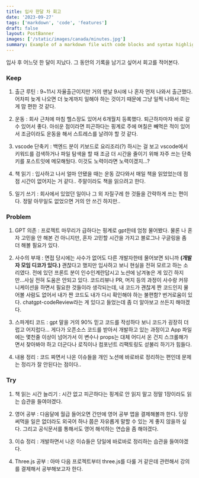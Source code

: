 ```yaml
---
title: 입사 한달 차 회고
date: '2023-09-27'
tags: ['markdown', 'code', 'features']
draft: false
layout: PostBanner
images: ['/static/images/canada/minutes.jpg']
summary: Example of a markdown file with code blocks and syntax highlighting
---
```


입사 후 어느덧 한 달이 지났다. 그 동안의 기록을 남기고 싶어서 회고를 적어본다.

### Keep

1. 출근 루틴 : 9~11시 자율출근이지만 거의 맨날 9시에 나 혼자 먼저 나와서 출근했다. 어차피 늦게 나오면 더 늦게까지 일해야 하는 것이기 때문에 그냥 일찍 나와서 하는 게 맘 편한 것 같다.

2. 운동 : 회사 근처에 마침 헬스장도 있어서 6개월치 등록했다. 퇴근하자마자 바로 갈 수 있어서 좋다.
   아쉬운 점이라면 피곤하다는 핑계로 주에 며칠은 빼먹은 적이 있어서 조금이라도 운동을 해서 스트레스를 날려야 할 것 같다.

3. vscode 단축키 : 백엔드 분이 키보드로 요리조리(?) 하시는 걸 보고 vscode에서 키워드를 검색하거나 파일 탐색을 할 때 조금 더 시간을 줄이기 위해 자주 쓰는 단축키를 포스트잇에 메모해뒀다. 이것도 노력이라면 노력이겠지...?

4. 책 읽기 : 입사하고 나서 얼마 안됐을 때는 운동 갔다와서 매일 책을 읽었었는데 점점 시간이 없어지는 거 같다.. 주말이라도 책을 읽으려고 한다.

5. 일기 쓰기 : 회사에서 있었던 일이나 그 외 자질구레 한 것들을 간략하게 쓰는 편이다. 정말 아무일도 없었으면 거의 안 쓰긴 하지만..

### Problem

1. GPT 의존 : 프로젝트 마무리가 급하다는 핑계로 gpt한테 엄청 물어봤다. 물론 나 혼자 고민을 안 해본 건 아니지만, 혼자 고민할 시간을 가지고 블로그나 구글링을 좀 더 해볼 필요가 있다.

2. 사수의 부재 : 면접 당시에는 사수가 없어도 다른 개발자한테 물어보면 되니까 **(개발자 모임 디코가 있다.)** 괜찮다고 했지만 입사하고 보니 현실을 전혀 모르고 하는 소리였다. 전에 있던 프론트 분이 인수인계란답시고 노션에 남겨놓은 게 있긴 하지만...사실 전혀 도움은 안되고 있다.
   코드리뷰나 PR, 머지 등의 과정이 사수랑 커뮤니케이션을 하면서 필요한 것들이라 생각되는데, 내 코드가 괜찮게 짠 코드인지 물어볼 사람도 없어서 내가 짠 코드도 내가 다시 확인해야 하는 불편함? 번거로움이 있다. chatgpt-codeReview라는 게 있다고 들었는데 좀 더 알아보고 쓰든지 해야겠다.

3. 스파게티 코드 : gpt 말을 거의 90% 믿고 코드를 작성하다 보니 코드가 굉장히 더럽고 어지럽다... 게다가 오픈소스 코드를 받아서 개발하고 있는 과정이고 App 파일에는 몇천줄 이상이 넘어가서 이 변수나 props는 대체 어디서 온 건지 스크롤해가면서 찾아봐야 하고 더군다나 로직이나 컴포넌트 리팩토링도 섣불리 하기가 힘들다.

4. 내용 정리 : 코드 짜면서 나온 이슈들을 개인 노션에 바로바로 정리하는 편인데 문제는 정리가 잘 안된다는 점이다..

### Try

1. 책 읽는 시간 늘리기 : 시간 없고 피곤하다는 핑계로 안 읽지 말고 정말 1장이라도 읽는 습관을 들여야겠다.

2. 영어 공부 : 다음달에 월급 들어오면 간만에 영어 공부 앱을 결제해볼까 한다. 당장 써먹을 일은 없더라도 외국어 하나 쯤은 자유롭게 말할 수 있는 게 좋지 않을까 싶다. 그리고 공식문서를 통해서도 영어 해석하는 연습을 좀 해야겠다.

3. 이슈 정리 : 개발하면서 나온 이슈들은 당일에 바로바로 정리하는 습관을 들여야겠다.

4. Three.js 공부 : 아마 다음 프로젝트부터 three.js를 다룰 거 같은데 관련해서 강의를 결제해서 공부해보고자 한다.
